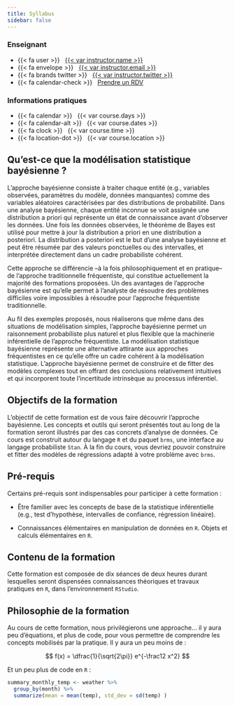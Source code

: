 ```yaml
---
title: Syllabus
sidebar: false
---
```


::: {.grid .course-details .course-details-smaller}

::: {.g-col-6}

### Enseignant

- {{< fa user >}} &nbsp; [{{< var instructor.name >}}]({{< var instructor.url >}})
- {{< fa envelope >}} &nbsp; <a href="mailto:{{< var instructor.email >}}">{{< var instructor.email >}}</a>
- {{< fa brands twitter >}} &nbsp; [{{< var instructor.twitter >}}](https://www.twitter.com/{{< var instructor.twitter >}})
- {{< fa calendar-check >}} &nbsp; [Prendre un RDV]({{< var instructor.appointment_url >}})

:::

::: {.g-col-6}

### Informations pratiques

- {{< fa calendar >}} &nbsp; {{< var course.days >}}
- {{< fa calendar-alt >}} &nbsp; {{< var course.dates >}}
- {{< fa clock >}} &nbsp; {{< var course.time >}}
- {{< fa location-dot >}} &nbsp; {{< var course.location >}}

:::

:::

##  Qu’est-ce que la modélisation statistique bayésienne ?

L'approche bayésienne consiste à traiter chaque entité (e.g., variables observées, paramètres du modèle, données manquantes) comme des variables aléatoires caractérisées par des distributions de probabilité. Dans une analyse bayésienne, chaque entité inconnue se voit assignée une distribution a priori qui représente un état de connaissance avant d’observer les données. Une fois les données observées, le théorème de Bayes est utilisé pour mettre à jour la distribution a priori en une distribution a posteriori. La distribution a posteriori est le but d’une analyse bayésienne et peut être résumée par des valeurs ponctuelles ou des intervalles, et interprétée directement dans un cadre probabiliste cohérent.

Cette approche se différencie –à la fois philosophiquement et en pratique– de l’approche traditionnelle fréquentiste, qui constitue actuellement la majorité des formations proposées. Un des avantages de l’approche bayésienne est qu’elle permet à l’analyste de résoudre des problèmes difficiles voire impossibles à résoudre pour l’approche fréquentiste traditionnelle.

Au fil des exemples proposés, nous réaliserons que même dans des situations de modélisation simples, l’approche bayésienne permet un raisonnement probabiliste plus naturel et plus flexible que la machinerie inférentielle de l’approche fréquentiste. La modélisation statistique bayésienne représente une alternative attirante aux approches fréquentistes en ce qu’elle offre un cadre cohérent à la modélisation statistique. L’approche bayésienne permet de construire et de fitter des modèles complexes tout en offrant des conclusions relativement intuitives et qui incorporent toute l’incertitude intrinsèque au processus inférentiel.

## Objectifs de la formation

L’objectif de cette formation est de vous faire découvrir l’approche bayésienne. Les concepts et outils qui seront présentés tout au long de la formation seront illustrés par des cas concrets d’analyse de données. Ce cours est construit autour du langage `R` et du paquet `brms`, une interface au langage probabiliste `Stan`. À la fin du cours, vous devriez pouvoir construire et fitter des modèles de régressions adapté à votre problème avec `brms`.

## Pré-requis

Certains pré-requis sont indispensables pour participer à cette formation :

- Être familier avec les concepts de base de la statistique inférentielle (e.g., test d’hypothèse,
intervalles de confiance, régression linéaire).

- Connaissances élémentaires en manipulation de données en `R`. Objets et calculs élémentaires
en `R`.

## Contenu de la formation

Cette formation est composée de dix séances de deux heures durant lesquelles seront dispensées connaissances théoriques et travaux pratiques en `R`, dans l’environnement `RStudio`.

## Philosophie de la formation

Au cours de cette formation, nous privilégierons une approache... il y aura peu d'équations, et plus de code, pour vous permettre de comprendre les concepts mobilisés par la pratique. Il y aura un peu moins de :

$$
f(x) = \dfrac{1}{\sqrt{2\pi}} e^{-\frac12 x^2}
$$

Et un peu plus de code en `R` :

```r
summary_monthly_temp <- weather %>%
  group_by(month) %>%
  summarize(mean = mean(temp), std_dev = sd(temp) )
```
